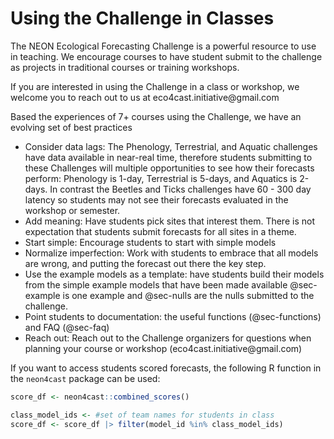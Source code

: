 # Using the Challenge in Classes

The NEON Ecological Forecasting Challenge is a powerful resource to use in teaching.  We encourage courses to have student submit to the challenge as projects in traditional courses or training workshops.

If you are interested in using the Challenge in a class or workshop, we welcome you to reach out to us at eco4cast.initiative\@gmail.com

Based the experiences of 7+ courses using the Challenge, we have an evolving set of best practices

- Consider data lags:  The Phenology, Terrestrial, and Aquatic challenges have data available in near-real time, therefore students submitting to these Challenges will multiple opportunities to see how their forecasts perform: Phenology is 1-day, Terrestrial is 5-days, and Aquatics is 2-days. In contrast the Beetles and Ticks challenges have 60 - 300 day latency so students may not see their forecasts evaluated in the workshop or semester.
- Add meaning: Have students pick sites that interest them.  There is not expectation that students submit forecasts for all sites in a theme. 
- Start simple: Encourage students to start with simple models
- Normalize imperfection: Work with students to embrace that all models are wrong, and putting the forecast out there the key step.
- Use the example models as a template: have students build their models from the simple example models that have been made available   @sec-example is one example and @sec-nulls are the nulls submitted to the challenge.
- Point students to documentation: the useful functions (@sec-functions) and FAQ (@sec-faq)
- Reach out: Reach out to the Challenge organizers for questions when planning your course or workshop (eco4cast.initiative\@gmail.com)


If you want to access students scored forecasts, the following R function in the `neon4cast` package can be used:

```r
score_df <- neon4cast::combined_scores()

class_model_ids <- #set of team names for students in class
score_df <- score_df |> filter(model_id %in% class_model_ids)
```

